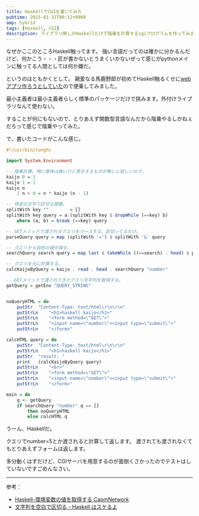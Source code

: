 ```yaml
---
title: HaskellでCGIを書いてみた
pubtime: 2015-01-31T00:12+0900
amp: hybrid
tags: [Haskell, CGI]
description: ライブラリ無しのHaskellだけで階乗を計算するcgiプログラムを作ってみました。
---
```


なぜかここのところHaskell触ってます。
強い言語だってのは確かに分かるんだけど、何かこう・・・匠が書かないとうまくいかないぜって感じがpythonメインに触ってる人間としては何か嫌だ。

というのはともかくとして。
親愛なる馬鹿野郎が初めてHaskell触るくせに[webアプリ作ろうとしていた](http://www.risdy.net/2015/01/haskell)ので便乗してみました。

最小主義者は最小主義者らしく標準のパッケージだけで挑みます。外付けライブラリなんて使わない。

することが何にもないので、とりあえず関数型言語なんだから階乗やるしかねぇだろって感じで階乗やってみた。

で、書いたコードがこんな感じ。
``` haskell
#!/usr/bin/runghc

import System.Environment

-- 階乗計算。特に意味は無いけど表示するものが無いと寂しいので。
kaijo 0 = 1
kaijo 1 = 1
kaijo n
	| n > 0	= n * kaijo (n - 1)

-- 特定の文字で区切る関数。
splitWith key ""		= []
splitWith key query	= a:(splitWith key $ dropWhile (==key) b)
	where (a, b) = break (==key) query

-- GETメソッドで渡されるクエリをパースする。区切ってるだけ。
parseQuery query = map (splitWith '=') $ splitWith '&' query

-- クエリから目的の値を探す。
searchQuery search query = map last $ takeWhile ((==search) . head) $ parseQuery query

-- クエリを元に計算する。
calcKaijoByQuery = kaijo . read . head . searchQuery "number"

-- GETメソッドで渡されてきたクエリ文字列を取得する。
getQuery = getEnv "QUERY_STRING"


noQueryHTML = do
	putStr	"Content-Type: text/html\r\n\r\n"
	putStrLn	"<h1>haskell kaijo</h1>"
	putStrLn	"<form method=\"GET\">"
	putStrLn	"<input name=\"number\"><input type=\"submit\">"
	putStrLn	"</form>"

calcHTML query = do
	putStr	"Content-Type: text/html\r\n\r\n"
	putStrLn	"<h1>haskell kaijo</h1>"
	putStr	"result: "
	print	(calcKaijoByQuery query)
	putStrLn	"<br>"
	putStrLn	"<form method=\"GET\">"
	putStrLn	"<input name=\"number\"><input type=\"submit\">"
	putStrLn	"</form>"

main = do
	q <- getQuery
	if searchQuery "number" q == []
		then noQueryHTML
		else calcHTML q
```

うーん、Haskellだ。

クエリでnumber=5とか渡されると計算して返します。
渡されても渡されなくてもとりあえずフォームは返します。

多分動くはずだけど、CGIサーバを用意するのが面倒くさかったのでテストはしていないですごめんなさい。

---

参考：
- [Haskell-環境変数の値を取得する  CapmNetwork](http://capm-network.com/?tag=Haskell-%E7%92%B0%E5%A2%83%E5%A4%89%E6%95%B0%E3%81%AE%E5%80%A4%E3%82%92%E5%8F%96%E5%BE%97%E3%81%99%E3%82%8B)
- [文字列を空白で区切る - Haskell はスケるよ](http://d.hatena.ne.jp/takatoh/20070123/split)
